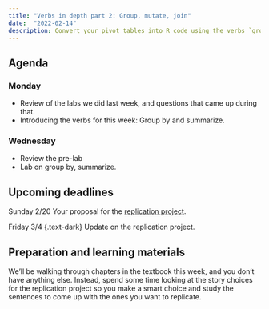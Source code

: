 ```yaml
---
title: "Verbs in depth part 2: Group, mutate, join"
date:  "2022-02-14"
description: Convert your pivot tables into R code using the verbs `group_by` and `summarize`
--- 
```



<!-- You don't have anything due this week, so I strongly suggest you review the work we did last week until you're comfortable with it. Here are a few practice datasets that you can use to start honing your ability to ask questions and use code to get close to the answers,-->

## Agenda

### Monday

* Review of the labs we did last week, and questions that came up during that. 
* Introducing the verbs for this week: Group by and summarize.


### Wednesday

* Review the pre-lab
* Lab on group by, summarize. 

## Upcoming deadlines

[Sunday 2/20]{.sked-dates} Your proposal for the [replication project](../projects/replication.qmd).


Friday 3/4 
{.text-dark}
Update on the replication project. 


## Preparation and learning materials 

We'll be walking through chapters in the textbook this week, and you don't have anything else.  Instead, spend some time looking at the story choices for the replication project so you make a smart choice and study the sentences to come up with the ones you want to replicate.








